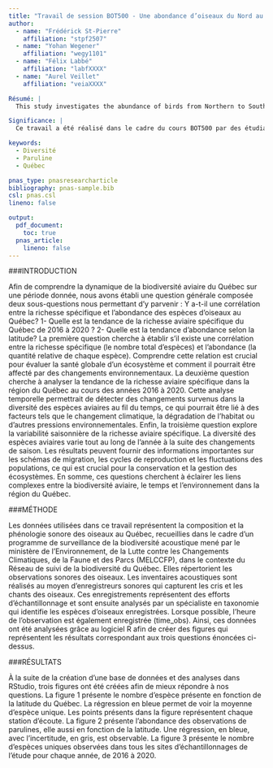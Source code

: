 ```yaml
---
title: "Travail de session BOT500 - Une abondance d’oiseaux du Nord au Sud du Québec"
author:
  - name: "Frédérick St-Pierre"
    affiliation: "stpf2507"
  - name: "Yohan Wegener"
    affiliation: "wegy1101"
  - name: "Félix Labbé"
    affiliation: "labfXXXX"
  - name: "Aurel Veillet"
    affiliation: "veiaXXXX"

Résumé: |
  This study investigates the abundance of birds from Northern to Southern Quebec. We analyze the distribution patterns of various bird species and assess their diversity across different ecological regions. Our findings highlight the importance of conservation efforts in preserving avian biodiversity in Quebec.

Significance: |
  Ce travail a été réalisé dans le cadre du cours BOT500 par des étudiants au BAC en écologie.

keywords:
  - Diversité
  - Paruline
  - Québec

pnas_type: pnasresearcharticle
bibliography: pnas-sample.bib
csl: pnas.csl
lineno: false

output:
  pdf_document:
    toc: true
  pnas_article:
    lineno: false
---
```


###INTRODUCTION

Afin de comprendre la dynamique de la biodiversité aviaire du Québec sur une période donnée, nous avons établi une question générale composée deux sous-questions nous permettant d’y parvenir : Y a-t-il une corrélation entre la richesse spécifique et l’abondance des espèces d’oiseaux au Québec? 
1-	Quelle est la tendance de la richesse aviaire spécifique du Québec de 2016 à 2020 ? 
2-	Quelle est la tendance d'abondance selon la latitude?
La première question cherche à établir s'il existe une corrélation entre la richesse spécifique (le nombre total d'espèces) et l'abondance (la quantité relative de chaque espèce). Comprendre cette relation est crucial pour évaluer la santé globale d'un écosystème et comment il pourrait être affecté par des changements environnementaux.
La deuxième question cherche à analyser la tendance de la richesse aviaire spécifique dans la région du Québec au cours des années 2016 à 2020. Cette analyse temporelle permettrait de détecter des changements survenus dans la diversité des espèces aviaires au fil du temps, ce qui pourrait être lié à des facteurs tels que le changement climatique, la dégradation de l'habitat ou d'autres pressions environnementales.
Enfin, la troisième question explore la variabilité saisonnière de la richesse aviaire spécifique. La diversité des espèces aviaires varie tout au long de l'année à la suite des changements de saison. Les résultats peuvent fournir des informations importantes sur les schémas de migration, les cycles de reproduction et les fluctuations des populations, ce qui est crucial pour la conservation et la gestion des écosystèmes. En somme, ces questions cherchent à éclairer les liens complexes entre la biodiversité aviaire, le temps et l'environnement dans la région du Québec.

###MÉTHODE

Les données utilisées dans ce travail représentent la composition et la phénologie sonore des oiseaux au Québec, recueillies dans le cadre d'un programme de surveillance de la biodiversité acoustique mené par le ministère de l’Environnement, de la Lutte contre les Changements Climatiques, de la Faune et des Parcs (MELCCFP), dans le contexte du Réseau de suivi de la biodiversité du Québec. Elles répertorient les observations sonores des oiseaux. Les inventaires acoustiques sont réalisés au moyen d'enregistreurs sonores qui capturent les cris et les chants des oiseaux. Ces enregistrements représentent des efforts d'échantillonnage et sont ensuite analysés par un spécialiste en taxonomie qui identifie les espèces d'oiseaux enregistrées. Lorsque possible, l'heure de l'observation est également enregistrée (time_obs). Ainsi, ces données ont été analysées grâce au logiciel R afin de créer des figures qui représentent les résultats correspondant aux trois questions énoncées ci-dessus.

###RÉSULTATS

À la suite de la création d’une base de données et des analyses dans RStudio, trois figures ont été créées afin de mieux répondre à nos questions.
La figure 1 présente le nombre d’espèce présente en fonction de la latitude du Québec. La régression en bleue permet de voir la moyenne d’espèce unique. Les points présents dans la figure représentent chaque station d’écoute. 
La figure 2 présente l’abondance des observations de parulines, elle aussi en fonction de la latitude. Une régression, en bleue, avec l’incertitude, en gris, est observable. 
La figure 3 présente le nombre d’espèces uniques observées dans tous les sites d’échantillonnages de l’étude pour chaque année, de 2016 à 2020.
